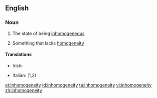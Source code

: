 ==English==

===Noun===
{{en-noun|~|inhomogeneities}}

# {{context|uncountable|lang=en}} The state of being [[inhomogeneous]]
# {{context|countable|lang=en}} Something that lacks [[homogeneity]]

====Translations====
{{trans-top}}
* Irish: {{t-|ga|neamh-aonchineálacht|f}}
{{trans-mid}}
* Italian: {{t-|it|disomogeneità|f}} (1,2)
{{trans-bottom}}

[[et:inhomogeneity]]
[[id:inhomogeneity]]
[[ta:inhomogeneity]]
[[vi:inhomogeneity]]
[[zh:inhomogeneity]]